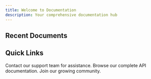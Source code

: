 ```yaml
---
title: Welcome to Documentation
description: Your comprehensive documentation hub
---
```



<DocsSections />

## Recent Documents

<RecentDocs />

## Quick Links

<CardGrid>
  <Card title="Need Help?" icon="question">
    Contact our support team for assistance.
  </Card>
  <Card title="API Reference" icon="setting">
    Browse our complete API documentation.
  </Card>
  <Card title="Community" icon="discord">
    Join our growing community.
  </Card>
</CardGrid>
